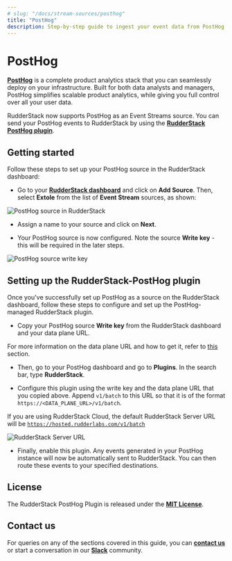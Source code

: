 ```yaml
---
# slug: "/docs/stream-sources/posthog"
title: "PostHog"
description: Step-by-step guide to ingest your event data from PostHog into RudderStack.
---
```


# PostHog

[**PostHog**](https://posthog.com/) is a complete product analytics stack that you can seamlessly deploy on your infrastructure. Built for both data analysts and managers, PostHog simplifies scalable product analytics, while giving you full control over all your user data.

RudderStack now supports PostHog as an Event Streams source. You can send your PostHog events to RudderStack by using the [ **RudderStack PostHog plugin**](https://github.com/rudderlabs/rudderstack-posthog-plugin).

## ‌Getting started

Follow these steps to set up your PostHog source in the RudderStack dashboard:

- Go to your [**RudderStack dashboard**](https://app.rudderstack.com/) and click on **Add Source**. Then, select **Extole** from the list of **Event Stream** sources, as shown:

<img src="../assets/event-stream-sources/posthog-1.png" alt="PostHog source in RudderStack" />

- Assign a name to your source and click on **Next**.

- Your PostHog source is now configured. Note the source **Write key** - this will be required in the later steps.

<img src="../assets/event-stream-sources/posthog-2.png" alt="PostHog source write key" />

## Setting up the RudderStack-PostHog plugin

Once you've successfully set up PostHog as a source on the RudderStack dashboard, follow these steps to configure and set up the PostHog-managed RudderStack plugin.

- Copy your PostHog source **Write key** from the RudderStack dashboard and your data plane URL.

<div class="infoBlock">

For more information on the data plane URL and how to get it, refer to <a href="https://rudderstack.com/docs/get-started/installing-and-setting-up-rudderstack/#what-is-a-data-plane-url-where-do-i-get-it">this</a> section.
</div>

- Then, go to your PostHog dashboard and go to **Plugins**. In the search bar, type **RudderStack**.

- Configure this plugin using the write key and the data plane URL that you copied above. Append `v1/batch` to this URL so that it is of the format `https://<DATA_PLANE_URL>/v1/batch`.

<div class="infoBlock">

If you are using RudderStack Cloud, the default RudderStack Server URL will be <code class="inline-code">https://hosted.rudderlabs.com/v1/batch</code>
</div>

<img src="../assets/event-stream-sources/posthog-4.png" alt="RudderStack Server URL" />

- Finally, enable this plugin. Any events generated in your PostHog instance will now be automatically sent to RudderStack. You can then route these events to your specified destinations.

## License

The RudderStack PostHog Plugin is released under the [**MIT License**](https://opensource.org/licenses/MIT).

## Contact us

For queries on any of the sections covered in this guide, you can [**contact us**](mailto:%20docs@rudderstack.com) or start a conversation in our [**Slack**](https://rudderstack.com/join-rudderstack-slack-community) community.
